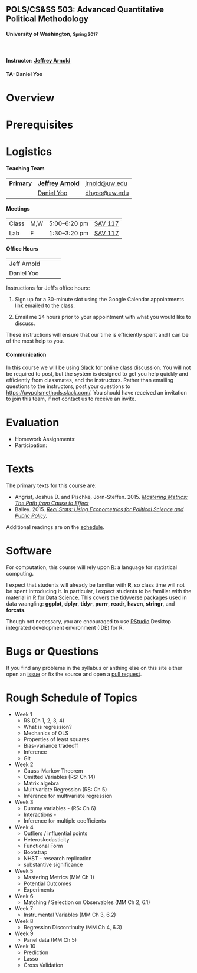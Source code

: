 <div class="jumbotron">
<h2>POLS/CS&amp;SS 503: Advanced Quantitative Political Methodology</h2>
<h4>University of Washington, <small>Spring 2017</small></h4>
<br/>
<h4>Instructor: <a href="http://jrnold.io/">Jeffrey Arnold</a></h4>
<h4>TA: Daniel Yoo</h4>
</div>

# Overview

# Prerequisites


# Logistics

#### Teaching Team

<table class = "table table-striped">
<tr>
<td>
<strong>Primary</strong>
</td>
<td><a href="http://jrnold.me"><strong>Jeffrey Arnold</strong></a></td>
<td><a href="mailto:jrnold@uw.edu">jrnold@uw.edu</a></td>
</tr>
<tr>
<td>
<strong></strong>
</td>
<td>
<a href="">Daniel Yoo</a>
</td>
<td>
<a href="mailto:dhyoo@uw.edu">dhyoo@uw.edu</a>
</td>
</tr>
</table>

#### Meetings

<table class = "table table-striped table-hover">
<tr>
<td>Class </td>
<td>M,W </td>
<td>5:00&ndash;6:20 pm </td>
<td><a href="https://www.washington.edu/maps/?sav">SAV 117</td>
</tr>
<tr>
<td>Lab </td>
<td>F</td>
<td>1:30&ndash;3:20 pm </td>
<td><a href="https://www.washington.edu/maps/?cdh">SAV 117</a></td>
</tr>
</table>

#### Office Hours

<table class = "table table-striped">
<tr>
<td>Jeff Arnold</td>
<td></td>
<td></td>
<td></td>
</tr>
<tr>
<td>Daniel Yoo</td>
<td></td>
<td></td>
<td></td>
</tr>
</table>

Instructions for Jeff's office hours:

1. Sign up for a 30-minute slot using the Google Calendar appointments link emailed to the class.

2. Email me 24 hours prior to your appointment with what you would like to discuss.

These instructions will ensure that our time is efficiently spent and I can be of the most help to you.

#### Communication

In this course we will be using [Slack](https://slack.com/) for online class discussion. You will not be required to post, but the system is designed to get you help quickly and efficiently from classmates, and the instructors.
Rather than emailing questions to the instructors, post your questions to [https://uwpolsmethods.slack.com/](Slack).
You should have received an invitation to join this team, if not contact us to receive an invite.

# Evaluation

- Homework Assignments:
- Participation:


# Texts

The primary texts for this course are:

- Angrist, Joshua D. and Pischke, Jörn-Steffen. 2015. *[Mastering Metrics: The Path from Cause to Effect](https://www.amazon.com/Mastering-Metrics-Path-Cause-Effect/dp/0691152845/)*
- Bailey. 2015. *[Real Stats: Using Econometrics for Political Science and Public Policy](https://www.amazon.com/Real-Stats-Econometrics-Political-Science/dp/0199981949/).*

Additional readings are on the [schedule](schedule.html).

# Software

For computation, this course will rely upon [R](https://cran.r-project.org/): a language for statistical computing.

I expect that students will already be familiar with **R**, so class time will not be spent introducing it.
In particular, I expect students to be familiar with the material in [R for Data Science](http://r4ds.had.co.nz/). 
This covers the [tidyverse](http://tidyverse.org/) packages used in data wrangling: **ggplot**, **dplyr**, **tidyr**, **purrr**, **readr**, **haven**, **stringr**, and **forcats**.

Though not necessary, you are encouraged to use [RStudio](https://www.rstudio.com/products/rstudio/#Desktop) Desktop integrated development environment (IDE) for R.

# Bugs or Questions

If you find any problems in the syllabus or anthing else on this site either open an [issue](https://github.com/UW-POLS503/2017/issues) or fix the source and open a [pull request](https://github.com/UW-POLS503/2017/pulls).

# Rough Schedule of Topics

- Week 1
    - RS (Ch 1, 2, 3, 4)
    - What is regression?
    - Mechanics of OLS
    - Properties of least squares
    - Bias-variance tradeoff
    - Inference
    - Git
- Week 2
    - Gauss-Markov Theorem
    - Omitted Variables (RS: Ch 14)
    - Matrix algebra
    - Multivariate Regression (RS: Ch 5)
    - Inference for multivariate regression
- Week 3
    - Dummy variables - (RS: Ch 6)
    - Interactions - 
    - Inference for multiple coefficients
- Week 4
    - Outliers / influential points
    - Heteroskedasticity
    - Functional Form
    - Bootstrap
    - NHST - research replication
    - substantive significance
- Week 5
    - Mastering Metrics (MM Ch 1)
    - Potential Outcomes
    - Experiments
- Week 6
    - Matching / Selection on Observables (MM Ch 2, 6.1)
- Week 7
    - Instrumental Variables (MM Ch 3, 6.2)
- Week 8
    - Regression Discontinuity (MM Ch 4, 6.3)
- Week 9
    - Panel data (MM Ch 5)
- Week 10
    - Prediction
    - Lasso
    - Cross Validation
